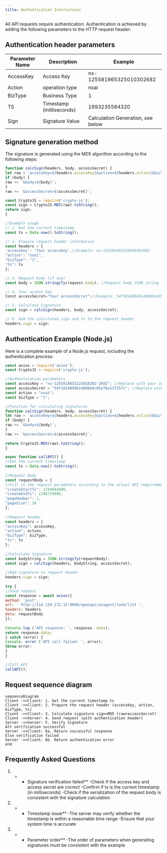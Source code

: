 ---
title: Authentication Instructions
---


All API requests require authentication. Authentication is achieved by adding the following parameters to the HTTP request header:

## Authentication header parameters

|Parameter Name | Description | Example|
|-------|------|------|
|AccessKey | Access Key | nx-125581865325010302682|
|Action | operation type | nxai|
|BizType | Business Type | 1|
|TS | Timestamp (milliseconds) | 1693235584320|
|Sign | Signature Value | Calculation Generation, see below|

## Signature generation method

The signature is generated using the MD5 algorithm according to the following steps:

```javascript
function calcSign(headers, body, accessSecret) {
let raw = `accessKey=${headers.accessKey}&action=${headers.action}&bizType=${headers.bizType}&ts=${headers.ts}`;
if (body) {
raw += `&body=${body}`;
}
raw += `&accessSecret=${accessSecret}`;

const CryptoJS = require('crypto-js');
const sign = CryptoJS.MD5(raw).toString();
return sign;
}

//Example usage
// 1. Get the current timestamp
const ts = Date.now().toString();

// 2. Prepare request header information
const headers = {
'accessKey': 'Your accessKey',//Example: nx-125581865325010302682
"action": "nxai",
"bizType": "1",
"ts": ts
};

// 3. Request body (if any)
const body = JSON.stringify(request.body); //Request body JSON string

// 4. Your access key
Const accessSecret="Your accessSecret";//Example: 54f1014894b1480bb6c85e7Ba11f257c

// 5. Calculate Signature
const sign = calcSign(headers, body, accessSecret);

// 6. Add the calculated sign and ts to the request header
headers.sign = sign;
```

## Authentication Example (Node.js)

Here is a complete example of a Node.js request, including the authentication process:

```javascript
const axios = require('axios');
const CryptoJS = require('crypto-js');

//Authentication parameters
const accessKey = "nx-1255818653225010302-2682"; //Replace with your access key
const accessSecret = "54f1014894b1480bb6c85e7ba11f257c"; //Replace with your accessSecret
const action = "nxai";
const bizType = "1";

//Function for calculating signatures
function calcSign(headers, body, accessSecret) {
let raw = `accessKey=${headers.accessKey}&action=${headers.action}&bizType=${headers.bizType}&ts=${headers.ts}`;
if (body) {
raw += `&body=${body}`;
}
raw += `&accessSecret=${accessSecret}`;
    
return CryptoJS.MD5(raw).toString();
}

async function callAPI() {
//Get the current timestamp
const ts = Date.now().toString();
    
//Request Body
const requestBody = {
//Fill in the request parameters according to the actual API requirements
"createStartTs": 1744041600,
"createEndTs": 1746719999,
"pageNumber": 1,
"pageSize": 10
};
    
//Request header
const headers = {
"accessKey": accessKey,
"action": action,
"bizType": bizType,
"ts": ts
};
    
//Calculate Signature
const bodyString = JSON.stringify(requestBody);
const sign = calcSign(headers, bodyString, accessSecret);
    
//Add signature to request header
headers.sign = sign;
    
try {
//Send request
const response = await axios({
method: 'post',
url: ' http://114.119.172.15:9080/openapi/aiagent/task/list ',
headers: headers,
data: requestBody
});
        
Console.log ('API response: ', response. data);
return response.data;
} catch (error) {
Console. error ('API call failed: ', error);
throw error;
}
}

//Call API
callAPI();
```

## Request sequence diagram

```mermaid
sequenceDiagram
Client ->>Client: 1. Get the current timestamp ts
Client ->>Client: 2. Prepare the request header (accessKey, action, bizType, ts)
Client ->>Client: 3. Calculate signature sign=MD5 (raw+accessSecret)
Client ->>Server: 4. Send request (with authentication header)
Server ->>Server: 5. Verify Signature
Alt verification successful
Server ->>Client: 6a. Return successful response
Else verification failed
Server ->>Client: 6b. Return authentication error
end
```

## Frequently Asked Questions

1. * * Signature verification failed**
-Check if the access key and access secret are correct
-Confirm if ts is the current timestamp (in milliseconds)
-Check if the serialization of the request body is consistent with the signature calculation

2. * * Timestamp issue**
-The server may verify whether the timestamp is within a reasonable time range
-Ensure that your system time is accurate

3. * * Parameter order**
-The order of parameters when generating signatures must be consistent with the example